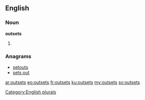 ==English==

===Noun===
'''outsets'''

# {{plural of|[[outset]]}}

===Anagrams===
* [[setouts#English|setouts]]
* [[sets out#English|sets out]]

[[Category:English plurals]]

[[ar:outsets]]
[[eo:outsets]]
[[fr:outsets]]
[[ku:outsets]]
[[my:outsets]]
[[sv:outsets]]